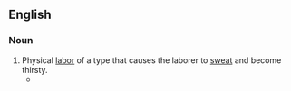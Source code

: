 ==English==

===Noun===
{{en-noun|-}}
# Physical [[labor]] of a type that causes the laborer to [[sweat]] and become thirsty.
#* {{quote-text|lang=en|year=1843|author=William Henry Leatham|title=Oliver Cromwell, a drama [in verse]|page=13|passage='Tis '''thirsty work''', this marching, fighting, ay.}}